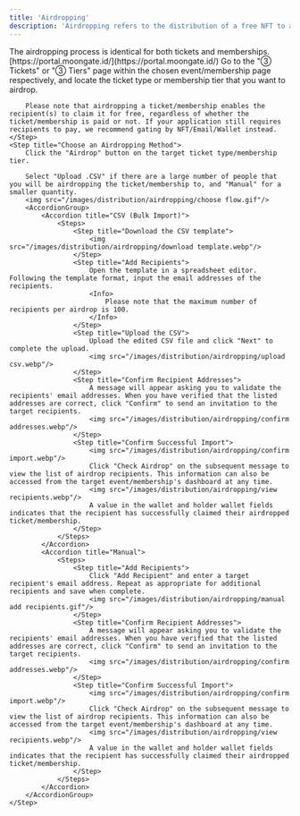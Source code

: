 ```yaml
---
title: 'Airdropping'
description: 'Airdropping refers to the distribution of a free NFT to a targeted audience. Moongate supports airdropping via email addresses.'
---
```

<Tip>
    The airdropping process is identical for both tickets and memberships.
</Tip>

<Steps>
    <Step title="Sign into the Moongate Merchant Portal">
        [https://portal.moongate.id/](https://portal.moongate.id/)
    </Step>
    <Step title="Navigate to the Target Event or Membership Page">
    </Step>
    <Step title="Choose the Ticket or Membership Tier to be Airdropped">
        Go to the "③ Tickets" or "③ Tiers" page within the chosen event/membership page respectively, and locate the ticket type or membership tier that you want to airdrop.
        
        Please note that airdropping a ticket/membership enables the recipient(s) to claim it for free, regardless of whether the ticket/membership is paid or not. If your application still requires recipients to pay, we recommend gating by NFT/Email/Wallet instead.
    </Step>
    <Step title="Choose an Airdropping Method">
        Click the "Airdrop" button on the target ticket type/membership tier.
        
        Select "Upload .CSV" if there are a large number of people that you will be airdropping the ticket/membership to, and "Manual" for a smaller quantity.
        <img src="/images/distribution/airdropping/choose flow.gif"/>
        <AccordionGroup>
            <Accordion title="CSV (Bulk Import)">
                <Steps>
                    <Step title="Download the CSV template">
                        <img src="/images/distribution/airdropping/download template.webp"/>
                    </Step>
                    <Step title="Add Recipients">
                        Open the template in a spreadsheet editor. Following the template format, input the email addresses of the recipients.
                        <Info>
                            Please note that the maximum number of recipients per airdrop is 100.
                        </Info>
                    </Step>
                    <Step title="Upload the CSV">
                        Upload the edited CSV file and click "Next" to complete the upload.
                        <img src="/images/distribution/airdropping/upload csv.webp"/>
                    </Step>
                    <Step title="Confirm Recipient Addresses">
                        A message will appear asking you to validate the recipients' email addresses. When you have verified that the listed addresses are correct, click "Confirm" to send an invitation to the target recipients.
                        <img src="/images/distribution/airdropping/confirm addresses.webp"/>
                    </Step>
                    <Step title="Confirm Successful Import">
                        <img src="/images/distribution/airdropping/confirm import.webp"/>
                        Click "Check Airdrop" on the subsequent message to view the list of airdrop recipients. This information can also be accessed from the target event/membership's dashboard at any time.
                        <img src="/images/distribution/airdropping/view recipients.webp"/>
                        A value in the wallet and holder wallet fields indicates that the recipient has successfully claimed their airdropped ticket/membership.
                    </Step>
                </Steps>
            </Accordion>
            <Accordion title="Manual">
                <Steps>
                    <Step title="Add Recipients">
                        Click "Add Recipient" and enter a target recipient's email address. Repeat as appropriate for additional recipients and save when complete.
                        <img src="/images/distribution/airdropping/manual add recipients.gif"/>
                    </Step>
                    <Step title="Confirm Recipient Addresses">
                        A message will appear asking you to validate the recipients' email addresses. When you have verified that the listed addresses are correct, click "Confirm" to send an invitation to the target recipients.
                        <img src="/images/distribution/airdropping/confirm addresses.webp"/>
                    </Step>
                    <Step title="Confirm Successful Import">
                        <img src="/images/distribution/airdropping/confirm import.webp"/>
                        Click "Check Airdrop" on the subsequent message to view the list of airdrop recipients. This information can also be accessed from the target event/membership's dashboard at any time.
                        <img src="/images/distribution/airdropping/view recipients.webp"/>
                        A value in the wallet and holder wallet fields indicates that the recipient has successfully claimed their airdropped ticket/membership.
                    </Step>
                </Steps>                
            </Accordion>
        </AccordionGroup>
    </Step>
</Steps>